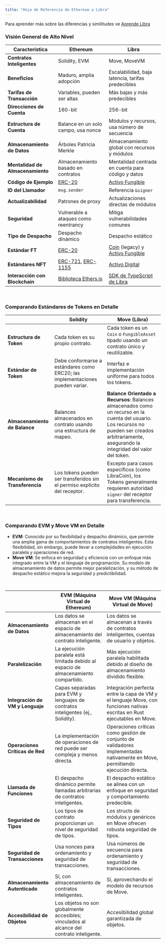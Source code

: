 ```yaml
---
title: "Hoja de Referencia de Ethereum a Libra"
---
```


Para aprender más sobre las diferencias y similitudes ve [Aprende Libra](https://learn.libra2labs.com/en/tutorials/ethereum-to-libra2-guide/cheat-sheet?workshop=eth-to-libra2)

### Visión General de Alto Nivel

| Característica             | Ethereum                                                                                                                       | Libra                                                                                                                                 |
| -------------------------- | ------------------------------------------------------------------------------------------------------------------------------ | ------------------------------------------------------------------------------------------------------------------------------------- |
| **Contratos Inteligentes** | Solidity, EVM                                                                                                                  | Move, MoveVM                                                                                                                          |
| **Beneficios**             | Maduro, amplia adopción                                                                                                          | Escalabilidad, baja latencia, tarifas predecibles                                                                                    |
| **Tarifas de Transacción** | Variables, pueden ser altas                                                                                                      | Más bajas y más predecibles                                                                                                            |
| **Direcciones de Cuenta**  | 160-bit                                                                                                                        | 256-bit                                                                                                                               |
| **Estructura de Cuenta**   | Balance en un solo campo, usa nonce                                                                                              | Módulos y recursos, usa número de secuencia                                                                                           |
| **Almacenamiento de Datos**| Árboles Patricia Merkle                                                                                                          | Almacenamiento global con recursos y módulos                                                                                         |
| **Mentalidad de Almacenamiento** | Almacenamiento basado en contratos                                                                                               | Mentalidad centrada en cuenta para código y datos                                                                                     |
| **Código de Ejemplo**      | [ERC-20](https://github.com/OpenZeppelin/openzeppelin-contracts/tree/master/contracts/token/ERC20)                             | [Activo Fungible](https://github.com/libra2org/libra2-core/blob/main/libra2-move/framework/libra2-framework/sources/fungible_asset.move) |
| **ID del Llamador**        | `msg.sender`                                                                                                                   | Referencia `&signer`                                                                                                                   |
| **Actualizabilidad**       | Patrones de proxy                                                                                                                 | Actualizaciones directas de módulos                                                                                                    |
| **Seguridad**              | Vulnerable a ataques como reentrancy                                                                                              | Mitiga vulnerabilidades comunes                                                                                                        |
| **Tipo de Despacho**       | Despacho dinámico                                                                                                                 | Despacho estático                                                                                                                       |
| **Estándar FT**            | [ERC-20](https://docs.openzeppelin.com/contracts/4.x/erc20)                                                                    | [Coin](/build/smart-contracts/libra2-coin) (legacy) y [Activo Fungible](/build/smart-contracts/fungible-asset)                        |
| **Estándares NFT**         | [ERC-721](https://docs.openzeppelin.com/contracts/4.x/erc721), [ERC-1155](https://docs.openzeppelin.com/contracts/4.x/erc1155) | [Activo Digital](/build/smart-contracts/digital-asset)                                                                                 |
| **Interacción con Blockchain** | [Biblioteca Ethers.js](https://docs.ethers.org/v6/)                                                                               | [SDK de TypeScript de Libra](/build/sdks/ts-sdk)                                                                                            |

<br />

### Comparando Estándares de Tokens en Detalle

|                        | Solidity                                                               | Move (Libra)                                                                                                                                                         |
| ---------------------- | ---------------------------------------------------------------------- | -------------------------------------------------------------------------------------------------------------------------------------------------------------------- |
| **Estructura de Token** | Cada token es su propio contrato.                                        | Cada token es un `Coin` o `FungibleAsset` tipado usando un contrato único y reutilizable.                                                                                  |
| **Estándar de Token**   | Debe conformarse a estándares como ERC20; las implementaciones pueden variar. | Interfaz e implementación uniforme para todos los tokens.                                                                                                                 |
| **Almacenamiento de Balance** | Balances almacenados en contrato usando una estructura de mapeo.                 | **Balance Orientado a Recursos**: Balances almacenados como un recurso en la cuenta del usuario. Los recursos no pueden ser creados arbitrariamente, asegurando la integridad del valor del token. |
| **Mecanismo de Transferencia** | Los tokens pueden ser transferidos sin el permiso explícito del receptor. | Excepto para casos específicos (como LibraCoin), los Tokens generalmente requieren autoridad `signer` del receptor para transferencia.                                                |

<br />

### Comparando EVM y Move VM en Detalle

- **EVM**: Conocido por su flexibilidad y despacho dinámico, que permite una amplia gama de comportamientos de contratos inteligentes. Esta flexibilidad, sin embargo, puede llevar a complejidades en ejecución paralela y operaciones de red.
- **Move VM**: Se enfoca en seguridad y eficiencia con un enfoque más integrado entre la VM y el lenguaje de programación. Su modelo de almacenamiento de datos permite mejor paralelización, y su método de despacho estático mejora la seguridad y predictibilidad.

<br />

|                                 | EVM (Máquina Virtual de Ethereum)                                         | Move VM (Máquina Virtual de Move)                                                                                     |
| ------------------------------- | ---------------------------------------------------------------------- | ------------------------------------------------------------------------------------------------------------------ |
| **Almacenamiento de Datos**     | Los datos se almacenan en el espacio de almacenamiento del contrato inteligente.             | Los datos se almacenan a través de contratos inteligentes, cuentas de usuario y objetos.                                                 |
| **Paralelización**              | La ejecución paralela está limitada debido al espacio de almacenamiento compartido.             | Más ejecución paralela habilitada debido al diseño de almacenamiento dividido flexible.                                              |
| **Integración de VM y Lenguaje** | Capas separadas para EVM y lenguajes de contratos inteligentes (ej., Solidity). | Integración perfecta entre la capa de VM y el lenguaje Move, con funciones nativas escritas en Rust ejecutables en Move. |
| **Operaciones Críticas de Red** | La implementación de operaciones de red puede ser compleja y menos directa.   | Operaciones críticas como gestión de conjunto de validadores implementadas nativamente en Move, permitiendo ejecución directa.     |
| **Llamada de Funciones**        | El despacho dinámico permite llamadas arbitrarias de contratos inteligentes.            | El despacho estático se alinea con un enfoque en seguridad y comportamiento predecible.                                          |
| **Seguridad de Tipos**          | Los tipos de contrato proporcionan un nivel de seguridad de tipos.                         | Los structs de módulos y genéricos en Move ofrecen robusta seguridad de tipos.                                                      |
| **Seguridad de Transacciones**  | Usa nonces para ordenamiento y seguridad de transacciones.                       | Usa números de secuencia para ordenamiento y seguridad de transacciones.                                                         |
| **Almacenamiento Autenticado**  | Sí, con almacenamiento de contratos inteligentes.                                      | Sí, aprovechando el modelo de recursos de Move.                                                                             |
| **Accesibilidad de Objetos**    | Los objetos no son globalmente accesibles; vinculados al alcance del contrato inteligente.    | Accesibilidad global garantizada de objetos.                                                                        |
